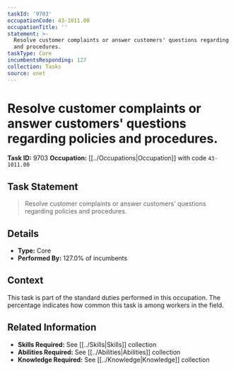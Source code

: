 ```yaml
---
taskId: '9703'
occupationCode: 43-1011.00
occupationTitle: ''
statement: >-
  Resolve customer complaints or answer customers' questions regarding policies
  and procedures.
taskType: Core
incumbentsResponding: 127
collection: Tasks
source: onet
---
```

# Resolve customer complaints or answer customers' questions regarding policies and procedures.

**Task ID:** 9703
**Occupation:** [[../Occupations|Occupation]] with code `43-1011.00`

## Task Statement

> Resolve customer complaints or answer customers' questions regarding policies and procedures.

## Details

- **Type:** Core
- **Performed By:** 127.0% of incumbents

## Context

This task is part of the standard duties performed in this occupation. The percentage indicates how common this task is among workers in the field.

## Related Information

- **Skills Required:** See [[../Skills|Skills]] collection
- **Abilities Required:** See [[../Abilities|Abilities]] collection
- **Knowledge Required:** See [[../Knowledge|Knowledge]] collection
